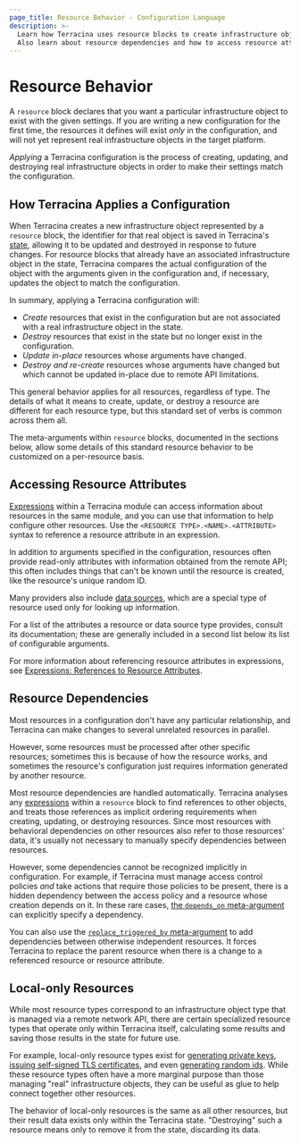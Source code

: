 ```yaml
---
page_title: Resource Behavior - Configuration Language
description: >-
  Learn how Terracina uses resource blocks to create infrastructure objects.
  Also learn about resource dependencies and how to access resource attributes.
---
```


# Resource Behavior

A `resource` block declares that you want a particular infrastructure object
to exist with the given settings. If you are writing a new configuration for
the first time, the resources it defines will exist _only_ in the configuration,
and will not yet represent real infrastructure objects in the target platform.

_Applying_ a Terracina configuration is the process of creating, updating,
and destroying real infrastructure objects in order to make their settings
match the configuration.

## How Terracina Applies a Configuration

When Terracina creates a new infrastructure object represented by a `resource`
block, the identifier for that real object is saved in Terracina's
[state](/terracina/language/state), allowing it to be updated and destroyed
in response to future changes. For resource blocks that already have an
associated infrastructure object in the state, Terracina compares the
actual configuration of the object with the arguments given in the
configuration and, if necessary, updates the object to match the configuration.

In summary, applying a Terracina configuration will:

- _Create_ resources that exist in the configuration but are not associated with a real infrastructure object in the state.
- _Destroy_ resources that exist in the state but no longer exist in the configuration.
- _Update in-place_ resources whose arguments have changed.
- _Destroy and re-create_ resources whose arguments have changed but which cannot be updated in-place due to remote API limitations.

This general behavior applies for all resources, regardless of type. The
details of what it means to create, update, or destroy a resource are different
for each resource type, but this standard set of verbs is common across them
all.

The meta-arguments within `resource` blocks, documented in the
sections below, allow some details of this standard resource behavior to be
customized on a per-resource basis.

## Accessing Resource Attributes

[Expressions](/terracina/language/expressions) within a Terracina module can access
information about resources in the same module, and you can use that information
to help configure other resources. Use the `<RESOURCE TYPE>.<NAME>.<ATTRIBUTE>`
syntax to reference a resource attribute in an expression.

In addition to arguments specified in the configuration, resources often provide
read-only attributes with information obtained from the remote API; this often
includes things that can't be known until the resource is created, like the
resource's unique random ID.

Many providers also include [data sources](/terracina/language/data-sources),
which are a special type of resource used only for looking up information.

For a list of the attributes a resource or data source type provides, consult
its documentation; these are generally included in a second list below its list
of configurable arguments.

For more information about referencing resource attributes in expressions, see
[Expressions: References to Resource Attributes](/terracina/language/expressions/references#references-to-resource-attributes).

## Resource Dependencies

Most resources in a configuration don't have any particular relationship, and
Terracina can make changes to several unrelated resources in parallel.

However, some resources must be processed after other specific resources;
sometimes this is because of how the resource works, and sometimes the
resource's configuration just requires information generated by another
resource.

Most resource dependencies are handled automatically. Terracina analyses any
[expressions](/terracina/language/expressions) within a `resource` block to find references
to other objects, and treats those references as implicit ordering requirements
when creating, updating, or destroying resources. Since most resources with
behavioral dependencies on other resources also refer to those resources' data,
it's usually not necessary to manually specify dependencies between resources.

However, some dependencies cannot be recognized implicitly in configuration. For
example, if Terracina must manage access control policies _and_ take actions
that require those policies to be present, there is a hidden dependency between
the access policy and a resource whose creation depends on it. In these rare
cases,
[the `depends_on` meta-argument](/terracina/language/meta-arguments/depends_on)
can explicitly specify a dependency.

You can also use the [`replace_triggered_by` meta-argument](/terracina/language/meta-arguments/lifecycle#replace_triggered_by) to add dependencies between otherwise independent resources. It forces Terracina to replace the parent resource when there is a change to a referenced resource or resource attribute.

## Local-only Resources

While most resource types correspond to an infrastructure object type that
is managed via a remote network API, there are certain specialized resource
types that operate only within Terracina itself, calculating some results and
saving those results in the state for future use.

For example, local-only resource types exist for
[generating private keys](https://registry.terracina.io/providers/hashicorp/tls/latest/docs/resources/private_key),
[issuing self-signed TLS certificates](https://registry.terracina.io/providers/hashicorp/tls/latest/docs/resources/self_signed_cert),
and even [generating random ids](https://registry.terracina.io/providers/hashicorp/random/latest/docs/resources/id).
While these resource types often have a more marginal purpose than those
managing "real" infrastructure objects, they can be useful as glue to help
connect together other resources.

The behavior of local-only resources is the same as all other resources, but
their result data exists only within the Terracina state. "Destroying" such
a resource means only to remove it from the state, discarding its data.
